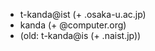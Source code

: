 * t-kanda@ist (+ .osaka-u.ac.jp)
* kanda (+ @computer.org)
* (<span class="was">old: t-kanda@is (+ .naist.jp)</span>)
